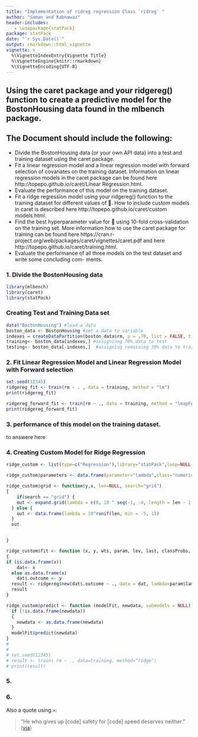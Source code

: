 ```yaml
---
title: "Implementation of ridreg regression Class `ridreg` "
author: "Saman and Rabnawaz"
header-includes:
   - \usepackage{statPack}
package: statPack
date: "`r Sys.Date()`"
output: rmarkdown::html_vignette
vignette: >
  %\VignetteIndexEntry{Vignette Title}
  %\VignetteEngine{knitr::rmarkdown}
  %\VignetteEncoding{UTF-8}
---
```


## Using the caret package and your ridgereg() function to create a predictive model for the BostonHousing data found in the mlbench package.

## The Document should include the following:
- Divide the BostonHousing data (or your own API data) into a test and training dataset using the
caret package.
- Fit a linear regression model and a linear regression model with forward selection of covariates on the training dataset. Information on linear regression models in the caret package can be found here http://topepo.github.io/caret/Linear Regression.html.
- Evaluate the performance of this model on the training dataset.
- Fit a ridge regression model using your ridgereg() function to the training dataset for different
values of . How to include custom models in caret is described here
http://topepo.github.io/caret/custom models.html.
- Find the best hyperparameter value for  using 10-fold cross-validation on the training set. More
information how to use the caret package for training can be found here
https://cran.r-project.org/web/packages/caret/vignettes/caret.pdf and here
http://topepo.github.io/caret/training.html.
- Evaluate the performance of all three models on the test dataset and write some concluding com-
ments.

### 1. Divide the BostonHousing data
```r
library(mlbench)
library(caret)
library(statPack)
```

### Creating Test and Training Data set
```r
data("BostonHousing") #load a data
boston_data <- BostonHousing #set a data to variable
indexes = createDataPartition(boston_data$rm, p = .70, list = FALSE, times = 1)
training<- boston_data[indexes,] #assigninng 70% data to test
testing<- boston_data[-indexes,]  #assigning remaining 30% data to training set

```

### 2. Fit Linear Regression Model and Linear Regression Model with Forward selection

```r
set.seed(12345)
ridgereg_fit <- train(rm ~ . , data = training, method = "lm")
print(ridgereg_fit)

ridgereg_forward_fit <- train(rm ~ ., data = training, method = "leapForward")
print(ridgereg_forward_fit)
```

### 3. performance of this model on the training dataset.
to answere here

### 4. Creating Custom Model for Ridge Regression
```r
ridge_custom <- list(type=c("Regression"),library="statPack",loop=NULL,prob=NULL)

ridge_custom$parameters <- data.frame(parameter="lambda",class="numeric",label="lambda")

ridge_custom$grid <- function(y,x, len=NULL, search="grid")
{
    if(search == "grid") {
    out <- expand.grid(lambda = c(0, 10 ^ seq(-1, -4, length = len - 1)))
  } else {
    out <- data.frame(lambda = 10^runif(len, min = -5, 1))
  }
  out


}

ridge_custom$fit <- function (x, y, wts, param, lev, last, classProbs, ...)
{
if (is.data.frame(x))
    dat<- x
  else as.data.frame(x)
    dat$.outcome <- y
  result <- ridgereg$new(dat$.outcome ~ ., data = dat, lambda=param$lambda, ...)
  result
}

ridge_custom$predict <- function (modelFit, newdata, submodels = NULL) {
  if (!is.data.frame(newdata))
  {
    newdata <- as.data.frame(newdata)
  }
  modelFit$predict(newdata)
}
# 
# 
# set.seed(12345)
# result <- train( rm ~ ., data=training, method="ridge")
# print(result)

```
### 5.


### 6.

Also a quote using `>`:

> "He who gives up [code] safety for [code] speed deserves neither."
([via](https://twitter.com/hadleywickham/status/504368538874703872))
